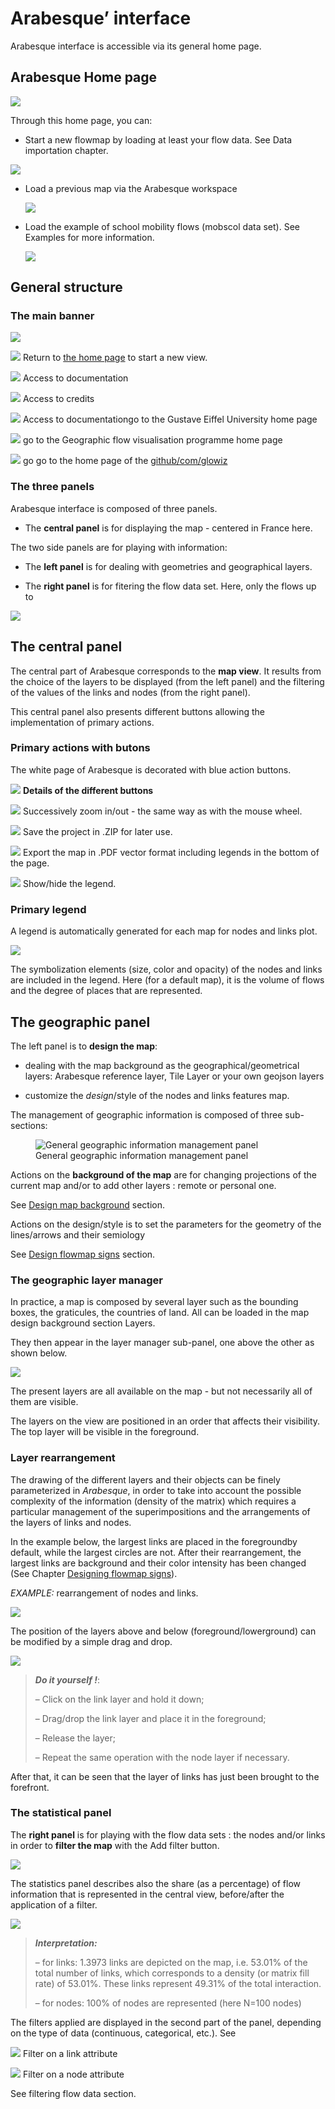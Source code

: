 # Arabesque' interface

Arabesque interface is accessible via its general home page.

## Arabesque Home page

![](images/Arabesque_homepage.png)

Through this home page, you can:

-   Start a new flowmap by loading at least your flow data. See Data importation chapter.

![](images/Arabesque_homepage_newmap.png)

-   Load a previous map via the Arabesque workspace

    ![](images/Arabesque_homepage_savemap.png)

-   Load the example of school mobility flows (mobscol data set). See Examples for more information.

    ![](images/Arabesque_homepage_sample.png)

## General structure

### The main banner

![](images/main_banner.png)

![](images/Buton_home.png) Return to [the home page](https://arabesque.univ-eiffel.fr/) to start a new view.

![](images/main_doc.png) Access to documentation

![](images/main_about.png) Access to credits

[![](images/main_univ-gustave-eiffel.PNG)](https://www.univ-gustave-eiffel.fr/) Access to documentationgo to the Gustave Eiffel University home page

[![](images/main_gflowiz_program.PNG)](https://geoflowiz.hypotheses.org/accueil/le-projet-gflowiz) go to the Geographic flow visualisation programme home page

[![](images/main_github-gflowiz.png)](https://github.com/gflowiz) go go to the home page of the [github/com/glowiz](https://github.com/gflowiz/arabesque-dev)

### The three panels

Arabesque interface is composed of three panels.

-   The **central panel** is for displaying the map - centered in France here.

The two side panels are for playing with information:

-   The **left panel** is for dealing with geometries and geographical layers.

-   The **right panel** is for fitering the flow data set. Here, only the flows up to

![](images/panels_arabesque.png)

## The central panel

The central part of Arabesque corresponds to the **map view**. It results from the choice of the layers to be displayed (from the left panel) and the filtering of the values of the links and nodes (from the right panel).

This central panel also presents different buttons allowing the implementation of primary actions.

### Primary actions with butons

The white page of Arabesque is decorated with blue action buttons.

![](images/central_panel_clear.png) **Details of the different buttons**

![](images/Buton_in_out.png) Successively zoom in/out - the same way as with the mouse wheel.

![](images/Buton_sauv.png) Save the project in .ZIP for later use.

![](images/Buton_export.png) Export the map in .PDF vector format including legends in the bottom of the page.

![](images/Buton_leg.png) Show/hide the legend.

### Primary legend

A legend is automatically generated for each map for nodes and links plot.

![](images/center_legend.png)

The symbolization elements (size, color and opacity) of the nodes and links are included in the legend. Here (for a default map), it is the volume of flows and the degree of places that are represented.

## The geographic panel

The left panel is to **design the map**:

-   dealing with the map background as the geographical/geometrical layers: Arabesque reference layer, Tile Layer or your own geojson layers

-   customize the *design*/style of the nodes and links features map.

The management of geographic information is composed of three sub-sections:

![General geographic information management panel](images/geom_panel.png)

Actions on the **background of the map** are for changing projections of the current map and/or to add other layers : remote or personal one.

See [Design map background](./Design-map-background.html) section.

Actions on the design/style is to set the parameters for the geometry of the lines/arrows and their semiology

See [Design flowmap signs](./Design-flowmap-signs.html) section.

### The geographic layer manager

In practice, a map is composed by several layer such as the bounding boxes, the graticules, the countries of land. All can be loaded in the map design background section Layers.

They then appear in the layer manager sub-panel, one above the other as shown below.

![](images/Types_layers.png)

The present layers are all available on the map - but not necessarily all of them are visible.

The layers on the view are positioned in an order that affects their visibility. The top layer will be visible in the foreground.

### Layer rearrangement

The drawing of the different layers and their objects can be finely parameterized in *Arabesque*, in order to take into account the possible complexity of the information (density of the matrix) which requires a particular management of the superimpositions and the arrangements of the layers of links and nodes.

In the example below, the largest links are placed in the foregroundby default, while the largest circles are not. After their rearrangement, the largest links are background and their color intensity has been changed (See Chapter [Designing flowmap signs](./Design-flowmap-signs.html)).

*EXAMPLE:* rearrangement of nodes and links.

![](images/Dispositions.png)

The position of the layers above and below (foreground/lowerground) can be modified by a simple drag and drop.

![](images/Layout_dragdrop.png)

> ***Do it yourself !***:
>
> -- Click on the link layer and hold it down;
>
> -- Drag/drop the link layer and place it in the foreground;
>
> -- Release the layer;
>
> -- Repeat the same operation with the node layer if necessary.

After that, it can be seen that the layer of links has just been brought to the forefront.

### The statistical panel

The **right panel** is for playing with the flow data sets : the nodes and/or links in order to **filter the map** with the Add filter button.

![](images/Add_filter.PNG)

The statistics panel describes also the share (as a percentage) of flow information that is represented in the central view, before/after the application of a filter.

![](images/Filter_statistics.png)

> ***Interpretation:***
>
> -- for links: 1.3973 links are depicted on the map, i.e. 53.01% of the total number of links, which corresponds to a density (or matrix fill rate) of 53.01%. These links represent 49.31% of the total interaction.
>
> -- for nodes: 100% of nodes are represented (here N=100 nodes)

The filters applied are displayed in the second part of the panel, depending on the type of data (continuous, categorical, etc.). See

![](images/icon_links_filtering.png) Filter on a link attribute

![](images/icon_nodes_filtering.png) Filter on a node attribute

See filtering flow data section.
